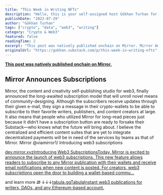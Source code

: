 ```yaml
---
title: "This Week in Writing NFTs"
description: "Hello, this is your self-assigned host Gökhan Turhan for the latest advancements, innovations and news in and through writing NFTs. I aim to regularly publish this section of my Mirror as a newsletter"
publishDate: "2022-07-29"
author: "Gökhan Turhan"
tags: ["crypto", "data", "web3", "writing"]
category: "Crypto & Web3"
featured: false
readingTime: 2
excerpt: "This post was natively published onchain on Mirror. Mirror Announces Subscriptions Mirror, the content and creativity..."
originalUrl: "https://gokhan.substack.com/p/this-week-in-writing-nfts"
---
```



**[This post was natively published onchain on Mirror.](https://mirror.xyz/gokhan.eth/VQyjhqWtm_3YlFLPQJ1ZZItBKVwhjdodnMMQ92OC58w)**

## Mirror Announces Subscriptions

Mirror, the content and creativity self-publishing studio for web3, finally announced the long-awaited subscription model that will unroll novel means of community-designing. Although the subscribers receive updates through their given e-mail, they sign a message in their crypto-wallets to be able to subscribe to their favorite writers, publishers, and content creators at large. It also means that people who utilized Mirror for long-read pieces just because it didn’t have a subscription button are ready to forsake their Substack—who knows what the future will bring about. I believe the centralized and efficient content suites that are yet to integrate decentralized payments will be in need of the services by teams as that of Mirror.
Mirror @viamirror1/ Introducing web3 subscriptions

[dev.mirror.xyzIntroducing Web3 SubscriptionsToday, Mirror is excited to announce the launch of web3 subscriptions. This new feature allows readers to subscribe to any Mirror publication with their wallets and receive email notifications when new content is posted. For creators, web3 subscriptions open the door to building a wallet-based commu…](https://dev.mirror.xyz/Jn62zF5n62BfowdaFgm3uIx3Fgp2vIR7b-HTSxKVXqk)

<TwitterEmbed url="https://twitter.com/i/status/1551976045997432836" />

and learn more Ꮺ ↓↓↓[tabula.ggTabulaInstant web3 publications for writers, DAOs, and any Ethereum-based account.](https://tabula.gg/#/gnosis_chain/P-0x4151954d052a49f99df207d8a3b8377dfe4c6ee5a755fb98e1a575b636bd0773-1/A-0x1e228a83e7de866309b303ed891588fa57a8c94dc73862a44f255199b6d410a1-1)

<TwitterEmbed url="https://twitter.com/i/status/1550182460025147392" />

